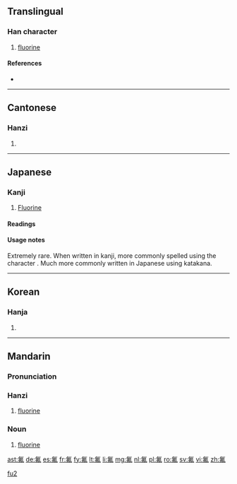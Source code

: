 ==Translingual==

===Han character===
{{Han char|rn=84|rad=气|as=05|sn=9|four=8051<sub>0</sub>|canj=人弓中中弓 (ONLLN)}}

# [[fluorine]]

====References====
* {{Han ref|kx=0599.111|dkj=17058|hdz=32011.060|uh=6C1F|ud=27679|bh=AC74|bd=44148}}

----

==Cantonese==

===Hanzi===
{{yue-hanzi|jyut=fat<sup>1</sup>|y=fat<sup>1</sup>}}

# {{defn|lang=yue|sort=气05}}

----

==Japanese==

===Kanji===
{{ja-kanji|grade=uc|rs=气05}}

# [[fluorine|Fluorine]]

====Readings====
{{ja-readings
|on=[[ふつ]] (futsu)
}}

====Usage notes====
Extremely rare.  When written in kanji, more commonly spelled using the character {{l|ja|弗}}.  Much more commonly written in Japanese using katakana.

----

==Korean==

===Hanja===
{{ko-hanja|hangeul=불|eumhun=|rv=bul|mr=pul|y=pul}}

# {{defn|lang=ko|sort=气05}}
----

==Mandarin==
{{zh-hanzi-box|[[氟]]}}

===Pronunciation===
{{Pinyin-IPA|fú}}

===Hanzi===
{{cmn-hanzi|pin=[[fú]] ([[fu2]])|wg=fu<sup>2</sup>|y=fu<sup>2</sup>}}

# [[fluorine]]

===Noun===
{{cmn-noun|ts|pin=fú|pint=fu2}}

# [[fluorine]]

[[Category:cmn:Chemical elements|fu2]]

[[ast:氟]]
[[de:氟]]
[[es:氟]]
[[fr:氟]]
[[fy:氟]]
[[lt:氟]]
[[li:氟]]
[[mg:氟]]
[[nl:氟]]
[[pl:氟]]
[[ro:氟]]
[[sv:氟]]
[[vi:氟]]
[[zh:氟]]